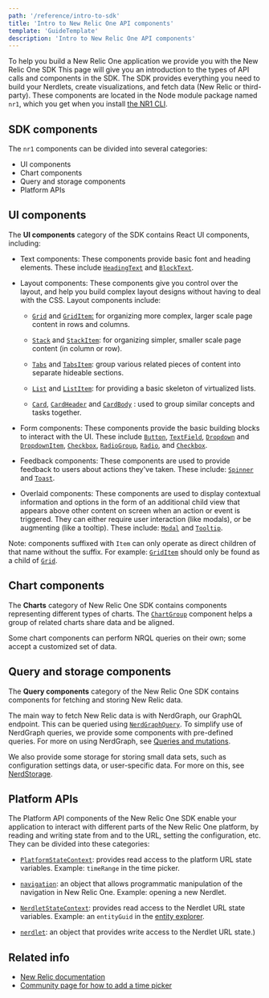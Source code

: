 ```yaml
---
path: '/reference/intro-to-sdk'
title: 'Intro to New Relic One API components'
template: 'GuideTemplate'
description: 'Intro to New Relic One API components'
---
```


<Intro>

To help you build a New Relic One application we provide you with the New Relic One SDK
This page will give you an introduction to the types of API calls and components in the SDK. 
The SDK provides everything you need to build your Nerdlets, create visualizations, and fetch 
data (New Relic or third-party). These components are located in the Node module package named `nr1`, 
which you get when you install [the NR1 CLI](TODOneedURL).

</Intro>

## SDK components

The `nr1` components can be divided into several categories:

-   UI components
-   Chart components
-   Query and storage components
-   Platform APIs

## UI components

The **UI components** category of the SDK contains React UI components, including:

-   Text components: These components provide basic font and heading elements. 
These include [`HeadingText`](../components/heading-text) 
and [`BlockText`](../components/block-text).

-   Layout components: These components give you control over the layout, and help you build complex layout designs without having to deal with the CSS. Layout components include:

    -   [`Grid`](../components/grid) 
    and [`GridItem`:](../components/grid-item) 
    for organizing more complex, larger scale page content in rows and columns.

    -   [`Stack`](../components/stack) 
    and [`StackItem`](../components/stack-item): 
    for organizing simpler, smaller scale page content (in column or row).

    -   [`Tabs`](../components/tabs) 
    and [`TabsItem`](../components/tabs-item): 
    group various related pieces of content into separate hideable sections.

    -   [`List`](../components/list) 
    and [`ListItem`](../components/list-item): 
    for providing a basic skeleton of virtualized lists.

    -   [`Card`](../components/card), 
    [`CardHeader`](../components/card-header) and [`CardBody`](../components/card-body)
    : used to group similar concepts and tasks together.

-   Form components: These components provide the basic building blocks to interact with the UI. 
These include [`Button`](../components/button), 
[`TextField`](../components/text-field), 
[`Dropdown`](../components/dropdown) 
and [`DropdownItem`](../components/dropdown-item),
 [`Checkbox`](../components/checkbox),
  [`RadioGroup`](../components/radio-group), 
  [`Radio`](../components/radio), 
  and [`Checkbox`](../components/checkbox).

-   Feedback components: These components are used to provide feedback to users about actions they've taken. 
These include: [`Spinner`](../components/spinner) 
and [`Toast`](../components/toast).

-   Overlaid components: These components are used to display contextual information and 
options in the form of an additional child view that appears above other content on screen 
when an action or event is triggered. They can either require user interaction (like modals), 
or be augmenting (like a tooltip). These include: [`Modal`](../components/modal) 
and [`Tooltip`](../components/tooltip).

Note: components suffixed with `Item` can only operate as direct children of that 
name without the suffix. For example: [`GridItem`](../components/grid-item) 
should only be found as a child of [`Grid`](../components/grid).

## Chart components

The **Charts** category of New Relic One SDK
contains components representing different types of charts. The [`ChartGroup`](../components/chart-group) 
component helps a group of related charts share data and be aligned.

Some chart components can perform NRQL queries on their own; some accept a customized set of data.

## Query and storage components

The **Query components** category of the New Relic One SDK contains components for fetching and storing New Relic data.

The main way to fetch New Relic data is with NerdGraph, our GraphQL endpoint. 
This can be queried using [`NerdGraphQuery`](../components/nerd-graph-query). 
To simplify use of NerdGraph queries, we provide some components with pre-defined queries. For more on using NerdGraph, see 
[Queries and mutations](TODOneedURL).

We also provide some storage for storing small data sets, such as configuration settings data, or user-specific data. 
For more on this, see [NerdStorage](TODOneedURL).

## Platform APIs

The Platform API components of the New Relic One SDK
enable your application to interact with different parts of the New Relic One platform, 
by reading and writing state from and to the URL, setting the configuration, etc. They can be divided into these categories:

-   [`PlatformStateContext`](../components/platform-state-context): provides read access to the platform URL state variables. 
Example: `timeRange` in the time picker.

-   [`navigation`](../api/navigation): an object that allows programmatic manipulation of the navigation 
in New Relic One. Example: opening a new Nerdlet.

-   [`NerdletStateContext`](..components/nerdlet-state-context): provides read access to the Nerdlet URL state variables. 
Example: an `entityGuid` in the [entity explorer](https://docs.newrelic.com/docs/new-relic-one/use-new-relic-one/ui-data/new-relic-one-entity-explorer-view-performance-across-apps-services-hosts).

-   [`nerdlet`](../api/navigation): an object that provides write access to the Nerdlet URL state.)

## Related info

- [New Relic documentation](https://docs.newrelic.com)
- [Community page for how to add a time picker](https://discuss.newrelic.com/t/how-to-add-the-time-picker-to-nrql-queries/94268)
